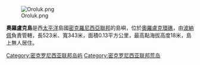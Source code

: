 [[Image:Oroluk.png|thumb]]

'''奧羅盧克島'''是西[[太平洋|太平洋]]島國[[密克羅尼西亞聯邦|密克羅尼西亞聯邦]]的島嶼，位於[[奧羅盧克環礁|奧羅盧克環礁]]，由[[波納佩|波納佩]]負責管轄，長523米、寬343米，面積0.13平方公里，最高點海拔高度18米，島上無人居住。

{{Micronesia-stub}}

{{coord|7|38|N|155|10|E|display=title|region:FM_type:isle_source:GNS-enwiki}}

[[Category:密克罗尼西亚联邦岛屿|Category:密克罗尼西亚联邦岛屿]]
[[Category:密克罗尼西亚联邦荒岛|Category:密克罗尼西亚联邦荒岛]]